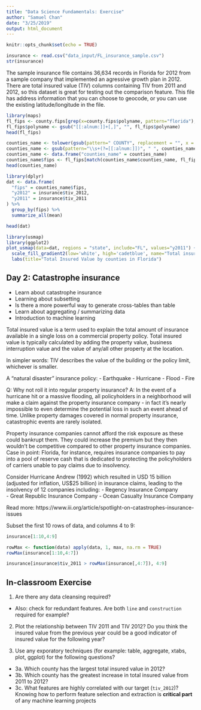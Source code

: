 ```yaml
---
title: "Data Science Fundamentals: Exercise"
author: "Samuel Chan"
date: "3/25/2019"
output: html_document
---
```


```r
knitr::opts_chunk$set(echo = TRUE)
```


```r
insurance <- read.csv("data_input/FL_insurance_sample.csv")
str(insurance)
```

The sample insurance file contains 36,634 records in Florida for 2012 from a sample company that implemented an agressive growth plan in 2012. There are total insured value (TIV) columns containing TIV from 2011 and 2012, so this dataset is great for testing out the comparison feature. This file has address information that you can choose to geocode, or you can use the existing latitude/longitude in the file.


```r
library(maps)
fl_fips <- county.fips[grep(x=county.fips$polyname, pattern="florida"), ]
fl_fips$polyname <- gsub("[[:alnum:]]+[,]", "", fl_fips$polyname)
head(fl_fips)
```


```r
counties_name <- tolower(gsub(pattern=" COUNTY", replacement = "", x = insurance$county, fixed = TRUE))
counties_name <- gsub(pattern="\\s+(?=[[:alnum:]])", " ", counties_name, perl = TRUE)
counties_name <- data.frame("counties_name" = counties_name)
counties_name$fips <- fl_fips[match(counties_name$counties_name, fl_fips$polyname),"fips"] 
head(counties_name)
```


```r
library(dplyr)
dat <- data.frame(
  "fips" = counties_name$fips,
  "y2012" = insurance$tiv_2012,
  "y2011" = insurance$tiv_2011
) %>% 
  group_by(fips) %>% 
  summarize_all(mean) 

head(dat)
```


```r
library(usmap)
library(ggplot2)
plot_usmap(data=dat, regions = "state", include="FL", values="y2011") + 
  scale_fill_gradient2(low='white', high='cadetblue', name="Total insured value") +
  labs(title="Total Insured Value by counties in Florida")
```

## Day 2: Catastrophe insurance
- Learn about catastrophe insurance
- Learning about subsetting
- Is there a more powerful way to generate cross-tables than table
- Learn about aggregating / summarizing data
- Introduction to machine learning

Total insured value is a term used to explain the total amount of insurance available in a single loss on a commercial property policy.  Total insured value is typically calculated by adding the property value, business interruption value and the value of any/all other property at the location. 

In simpler words: TIV describes the value of the building or the policy limit, whichever is smaller. 

A "natural disaster" insurance policy:
- Earthquake
- Hurricane
- Flood
- Fire

Q: Why not roll it into regular property insurance?
A: In the event of a hurricane hit or a massive flooding, all policyholders in a neighborhood will make a claim against the property insurance company - in fact it's nearly impossible to even determine the potential loss in such an event ahead of time. Unlike property damages covered in normal property insurance, catastrophic events are rarely isolated. 

Property insurance companies cannot afford the risk exposure as these could bankrupt them. They could increase the premium but they then wouldn't be competitive compared to other property insurance companies. Case in point: Florida, for instance, requires insurance companies to pay into a pool of reserve cash that is dedicated to protecting the policyholders of carriers unable to pay claims due to insolvency.

Consider Hurricane Andrew (1992) which resulted in USD 15 billion (adjusted for inflation, US$25 billion) in insurance claims, leading to the insolvency of 12 companies including:
- Regency Insurance Company  
- Great Republic Insurance Company
- Ocean Casualty Insurance Company

Read more: https://www.iii.org/article/spotlight-on-catastrophes-insurance-issues

Subset the first 10 rows of data, and columns 4 to 9:
```r
insurance[1:10,4:9]
```

```r
rowMax <- function(data) apply(data, 1, max, na.rm = TRUE)
rowMax(insurance[1:10,4:7])
```

```r
insurance[insurance$tiv_2011 > rowMax(insurance[,4:7]), 4:9]
```


## In-classroom Exercise
1. Are there any data cleansing required? 
  - Also: check for redundant features. Are both `line` and `construction` required for example?

2. Plot the relationship between TIV 2011 and TIV 2012? Do you think the insured value from the previous year could be a good indicator of insured value for the following year?

3. Use any exporatory techniques (for example: table, aggregate, xtabs, plot, ggplot) for the following questions?
  - 3a. Which county has the largest total insured value in 2012?
  - 3b. Which county has the greatest increase in total insured value from 2011 to 2012?
  - 3c. What features are highly correlated with our target (`tiv_2012`)? Knowing how to perform feature selection and extraction is  **critical part** of any machine learning projects 
  
